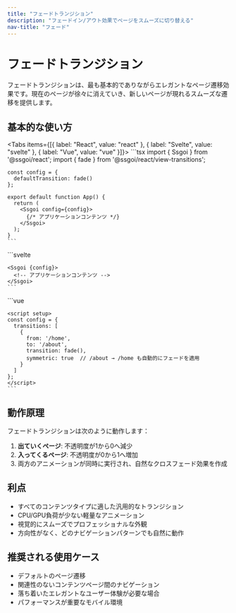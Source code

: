 ```yaml
---
title: "フェードトランジション"
description: "フェードイン/アウト効果でページをスムーズに切り替える"
nav-title: "フェード"
---
```


# フェードトランジション

フェードトランジションは、最も基本的でありながらエレガントなページ遷移効果です。現在のページが徐々に消えていき、新しいページが現れるスムーズな遷移を提供します。

## 基本的な使い方

<Tabs items={[{ label: "React", value: "react" }, { label: "Svelte", value: "svelte" }, { label: "Vue", value: "vue" }]}>
  <TabPanel value="react">
    ```tsx
    import { Ssgoi } from '@ssgoi/react';
    import { fade } from '@ssgoi/react/view-transitions';

    const config = {
      defaultTransition: fade()
    };

    export default function App() {
      return (
        <Ssgoi config={config}>
          {/* アプリケーションコンテンツ */}
        </Ssgoi>
      );
    }
    ```
  </TabPanel>
  <TabPanel value="svelte">
    ```svelte
    <script>
      import { Ssgoi } from '@ssgoi/svelte';
      import { fade } from '@ssgoi/svelte/view-transitions';

      const config = {
        defaultTransition: fade()
      };
    </script>

    <Ssgoi {config}>
      <!-- アプリケーションコンテンツ -->
    </Ssgoi>
    ```
  </TabPanel>
  <TabPanel value="vue">
    ```vue
    <template>
      <Ssgoi :config="config">
        <!-- アプリケーションコンテンツ -->
      </Ssgoi>
    </template>

    <script setup>
    import { Ssgoi } from '@ssgoi/vue';
    import { fade } from '@ssgoi/vue/view-transitions';

    const config = {
      defaultTransition: fade()
    };
    </script>
    ```
  </TabPanel>
</Tabs>

## オプション

フェードトランジションはスプリングアニメーション設定をカスタマイズできます：

<Tabs items={[{ label: "React", value: "react" }, { label: "Svelte", value: "svelte" }, { label: "Vue", value: "vue" }]}>
  <TabPanel value="react">
    ```tsx
    fade({
      spring: {
        stiffness: 300,  // スプリングの硬さ（デフォルト：300）
        damping: 30      // 減衰係数（デフォルト：30）
      }
    })
    ```
  </TabPanel>
  <TabPanel value="svelte">
    ```javascript
    fade({
      spring: {
        stiffness: 300,  // スプリングの硬さ（デフォルト：300）
        damping: 30      // 減衰係数（デフォルト：30）
      }
    })
    ```
  </TabPanel>
  <TabPanel value="vue">
    ```vue
    <script setup>
    import { fade } from '@ssgoi/vue/view-transitions';

    // オプション設定
    const fadeTransition = fade({
      spring: {
        stiffness: 300,  // スプリングの硬さ（デフォルト：300）
        damping: 30      // 減衰係数（デフォルト：30）
      }
    });
    </script>
    ```
  </TabPanel>
</Tabs>

### スプリングオプションの説明

- **stiffness**: アニメーションの速度を制御します。値が大きいほど速い遷移
- **damping**: アニメーションのバウンスを制御します。値が大きいほどスムーズな遷移

## 使用例

### ゆっくりしたフェード

スムーズでゆっくりとしたフェード効果：

<Tabs items={[{ label: "React", value: "react" }, { label: "Svelte", value: "svelte" }, { label: "Vue", value: "vue" }]}>
  <TabPanel value="react">
    ```tsx
    const config = {
      defaultTransition: fade({
        spring: {
          stiffness: 100,
          damping: 20
        }
      })
    };
    ```
  </TabPanel>
  <TabPanel value="svelte">
    ```javascript
    const config = {
      defaultTransition: fade({
        spring: {
          stiffness: 100,
          damping: 20
        }
      })
    };
    ```
  </TabPanel>
  <TabPanel value="vue">
    ```vue
    <script setup>
    const config = {
      defaultTransition: fade({
        spring: {
          stiffness: 100,
          damping: 20
        }
      })
    };
    </script>
    ```
  </TabPanel>
</Tabs>

### 速いフェード

素早くキレのあるフェード効果：

<Tabs items={[{ label: "React", value: "react" }, { label: "Svelte", value: "svelte" }, { label: "Vue", value: "vue" }]}>
  <TabPanel value="react">
    ```tsx
    const config = {
      defaultTransition: fade({
        spring: {
          stiffness: 500,
          damping: 40
        }
      })
    };
    ```
  </TabPanel>
  <TabPanel value="svelte">
    ```javascript
    const config = {
      defaultTransition: fade({
        spring: {
          stiffness: 500,
          damping: 40
        }
      })
    };
    ```
  </TabPanel>
  <TabPanel value="vue">
    ```vue
    <script setup>
    const config = {
      defaultTransition: fade({
        spring: {
          stiffness: 500,
          damping: 40
        }
      })
    };
    </script>
    ```
  </TabPanel>
</Tabs>

## 特定のルートへの適用

<Tabs items={[{ label: "React", value: "react" }, { label: "Svelte", value: "svelte" }, { label: "Vue", value: "vue" }]}>
  <TabPanel value="react">
    ```tsx
    const config = {
      transitions: [
        {
          from: '/home',
          to: '/about', 
          transition: fade(),
          symmetric: true  // /about → /home も自動的にフェードを適用
        }
      ]
    };

    <Ssgoi config={config}>
      {/* アプリケーションコンテンツ */}
    </Ssgoi>
    ```
  </TabPanel>
  <TabPanel value="svelte">
    ```svelte
    <script>
      const config = {
        transitions: [
          {
            from: '/home',
            to: '/about', 
            transition: fade(),
            symmetric: true  // /about → /home も自動的にフェードを適用
          }
        ]
      };
    </script>

    <Ssgoi {config}>
      <!-- アプリケーションコンテンツ -->
    </Ssgoi>
    ```
  </TabPanel>
  <TabPanel value="vue">
    ```vue
    <template>
      <Ssgoi :config="config">
        <!-- アプリケーションコンテンツ -->
      </Ssgoi>
    </template>

    <script setup>
    const config = {
      transitions: [
        {
          from: '/home',
          to: '/about', 
          transition: fade(),
          symmetric: true  // /about → /home も自動的にフェードを適用
        }
      ]
    };
    </script>
    ```
  </TabPanel>
</Tabs>

## 動作原理

フェードトランジションは次のように動作します：

1. **出ていくページ**: 不透明度が1から0へ減少
2. **入ってくるページ**: 不透明度が0から1へ増加
3. 両方のアニメーションが同時に実行され、自然なクロスフェード効果を作成

## 利点

- すべてのコンテンツタイプに適した汎用的なトランジション
- CPU/GPU負荷が少ない軽量なアニメーション
- 視覚的にスムーズでプロフェッショナルな外観
- 方向性がなく、どのナビゲーションパターンでも自然に動作

## 推奨される使用ケース

- デフォルトのページ遷移
- 関連性のないコンテンツページ間のナビゲーション
- 落ち着いたエレガントなユーザー体験が必要な場合
- パフォーマンスが重要なモバイル環境